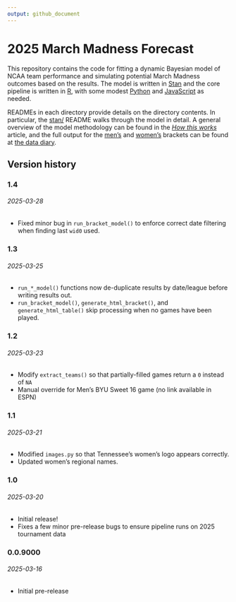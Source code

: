 ```yaml
---
output: github_document
---
```


# 2025 March Madness Forecast

This repository contains the code for fitting a dynamic Bayesian model of NCAA team performance and simulating potential March Madness outcomes based on the results. The model is written in [Stan](https://mc-stan.org/) and the core pipeline is written in [R](https://www.r-project.org/), with some modest [Python](https://www.python.org/) and [JavaScript](https://www.javascript.com/) as needed.

READMEs in each directory provide details on the directory contents. In particular, the [stan/](stan/) README walks through the model in detail. A general overview of the model methodology can be found in the [*How this works*](https://www.thedatadiary.net/posts/2025-03-16-march-madness/) article, and the full output for the [men's](https://www.thedatadiary.net/projects/2025-march-madness/mens) and [women's](https://www.thedatadiary.net/projects/2025-march-madness/womens) brackets can be found at [the data diary](https://www.thedatadiary.net/). 

## Version history

### 1.4

###### 2025-03-28

* Fixed minor bug in `run_bracket_model()` to enforce correct date filtering when finding last `wid0` used. 

### 1.3

###### 2025-03-25

* `run_*_model()` functions now de-duplicate results by date/league before writing results out.
* `run_bracket_model()`, `generate_html_bracket()`, and `generate_html_table()` skip processing when no games have been played. 

### 1.2

###### 2025-03-23

* Modify `extract_teams()` so that partially-filled games return a `0` instead of `NA`
* Manual override for Men's BYU Sweet 16 game (no link available in ESPN)

### 1.1

###### 2025-03-21

* Modified `images.py` so that Tennessee's women's logo appears correctly.
* Updated women's regional names.

### 1.0

###### 2025-03-20

* Initial release!
* Fixes a few minor pre-release bugs to ensure pipeline runs on 2025 tournament data

### 0.0.9000

###### 2025-03-16

* Initial pre-release
